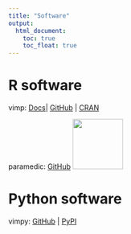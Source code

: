 ```yaml
---
title: "Software"
output:
  html_document:
    toc: true
    toc_float: true
---
```


# R software

vimp: [Docs](https://bdwilliamson.github.io/vimp/)| [GitHub](https://github.com/bdwilliamson/vimp) | [CRAN](https://CRAN.R-project.org/package=vimp)  

paramedic: [GitHub](https://github.com/statdivlab/paramedic) ![](./images/paramedic-logo.png){#id .class width=100px height=100px}

# Python software

vimpy: [GitHub](https://github.com/bdwilliamson/vimpy) | [PyPI](https://pypi.org/project/vimpy/)
